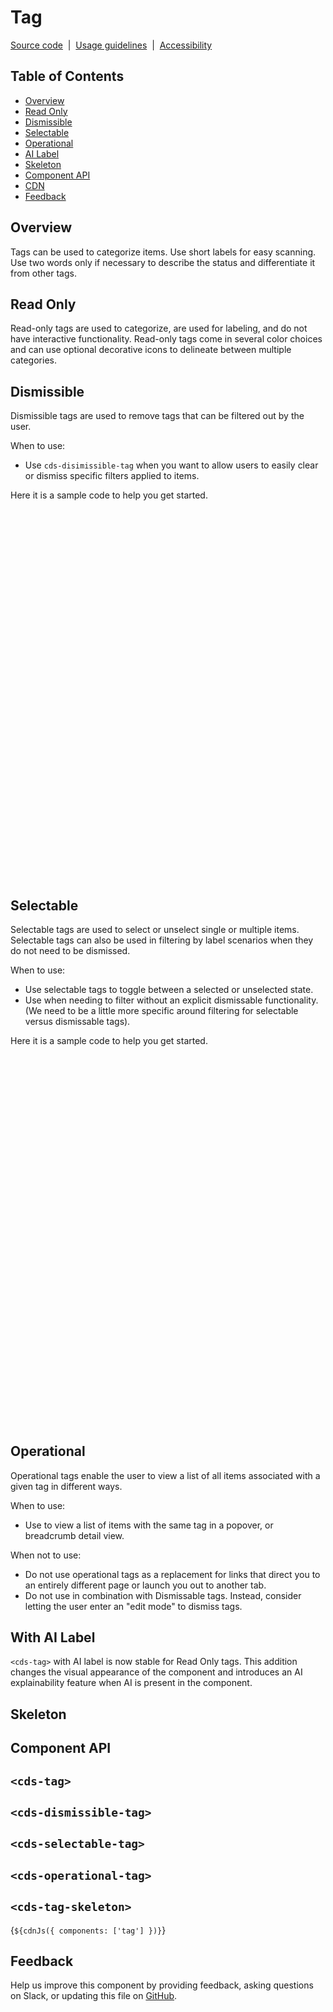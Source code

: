 
<Meta of={TagStories} />

# Tag

[Source code](https://github.com/carbon-design-system/carbon/tree/main/packages/web-components/src/components/tag)
&nbsp;|&nbsp;
[Usage guidelines](https://www.carbondesignsystem.com/components/tag/usage)
&nbsp;|&nbsp;
[Accessibility](https://www.carbondesignsystem.com/components/tag/accessibility)

## Table of Contents

- [Overview](#overview)
- [Read Only](#read-only)
- [Dismissible](#dismissible)
- [Selectable](#selectable)
- [Operational](#operational)
- [AI Label](#ai-label)
- [Skeleton](#skeleton)
- [Component API](#component-api)
- [CDN](#cdn)
- [Feedback](#feedback)

## Overview

Tags can be used to categorize items. Use short labels for easy scanning. Use
two words only if necessary to describe the status and differentiate it from
other tags.

## Read Only

Read-only tags are used to categorize, are used for labeling, and do not have
interactive functionality. Read-only tags come in several color choices and can
use optional decorative icons to delineate between multiple categories.

<Canvas of={TagStories.ReadOnly} />

## Dismissible

Dismissible tags are used to remove tags that can be filtered out by the user.

When to use:

- Use `cds-disimissible-tag` when you want to allow users to easily clear or dismiss
  specific filters applied to items.

<Canvas of={TagStories.Dismissible} />

Here it is a sample code to help you get started.

```javascript
const tags = [
  {
    type: 'red',
    text: 'Tag content with a long text description',
    tagTitle: 'Provide a custom title to the tag',
  },
  {
    type: 'magenta',
    text: 'Tag content 1',
  },
  {
    type: 'purple',
    text: 'Tag content 2',
  },
];

function App() {
  return html`
    <cds-button style="margin-bottom: 3rem;"> Reset </cds-button>
    <br />
    ${tags.map(
      (tag) => html`
        <cds-dismissible-tag
          type=${tag.type}
          ?open=${true}
          tag-title=${tag.tagTitle || ''}>
          ${Asleep16({ slot: 'icon' })} ${tag.text}
        </cds-dismissible-tag>
      `
    )}
  `;
}

const button = document.querySelector('cds-button');
button.addEventListener('click', () => resetTags());

function resetTags() {
  const dismissibleTags = document.querySelectorAll('cds-dismissible-tag');
  dismissibleTags.forEach((tag) => tag.setAttribute('open', 'true'));
}
```

## Selectable

Selectable tags are used to select or unselect single or multiple items.
Selectable tags can also be used in filtering by label scenarios when they do
not need to be dismissed.

When to use:

- Use selectable tags to toggle between a selected or unselected state.
- Use when needing to filter without an explicit dismissable functionality. (We
  need to be a little more specific around filtering for selectable versus
  dismissable tags).

<Canvas of={TagStories.Selectable} />

Here it is a sample code to help you get started.

```javascript
const tags = [
  {
    text: 'Tag content with a long text description',
  },
  {
    text: 'Tag content 1',
  },
  {
    text: 'Tag content 2',
  },
  {
    text: 'Tag content 3',
  },
];

function App() {
  return html`
    <div aria-label="Selectable tags" role="group">
      ${tags.map(
        (tag) =>
          html`<cds-selectable-tag
            ?disabled="${disabled}"
            ?selected="${tag.selected}"
            id="${tag.id}"
            text="${text || tag.text}"
            size="${size}"
            >${Asleep16({ slot: 'icon' })}
          </cds-selectable-tag>`
      )}
    </div>
  `;
}

const tags = document.querySelectorAll('cds-selectable-tag');

tags.forEach((tag) =>
  tag.addEventListener('cds-selectable-tag-selected', (e) => {
    console.log(e.detail);
  })
);
```

## Operational

Operational tags enable the user to view a list of all items associated with a
given tag in different ways.

When to use:

- Use to view a list of items with the same tag in a popover, or breadcrumb
  detail view.

When not to use:

- Do not use operational tags as a replacement for links that direct you to an
  entirely different page or launch you out to another tab.
- Do not use in combination with Dismissable tags. Instead, consider letting the
  user enter an "edit mode" to dismiss tags.

<Canvas of={TagStories.Operational} />

## With AI Label

`<cds-tag>` with AI label is now stable for Read Only tags. This addition changes the
visual appearance of the component and introduces an AI explainability feature
when AI is present in the component.

<Canvas of={TagStories.WithAILabel} />

## Skeleton

<Canvas
  of={TagStories.Skeleton}
/>

## Component API

## `<cds-tag>`
<ArgTypes of="cds-tag" />

## `<cds-dismissible-tag>`
<ArgTypes of="cds-dismissible-tag" />

## `<cds-selectable-tag>`
<ArgTypes of="cds-selectable-tag" />

## `<cds-operational-tag>`
<ArgTypes of="cds-operational-tag" />

## `<cds-tag-skeleton>`
<ArgTypes of="cds-tag-skeleton" />

<Markdown>{`${cdnJs({ components: ['tag'] })}`}</Markdown>

## Feedback

Help us improve this component by providing feedback, asking questions on Slack,
or updating this file on
[GitHub](https://github.com/carbon-design-system/carbon/edit/main/packages/web-components/src/components/tag/tag.mdx).
